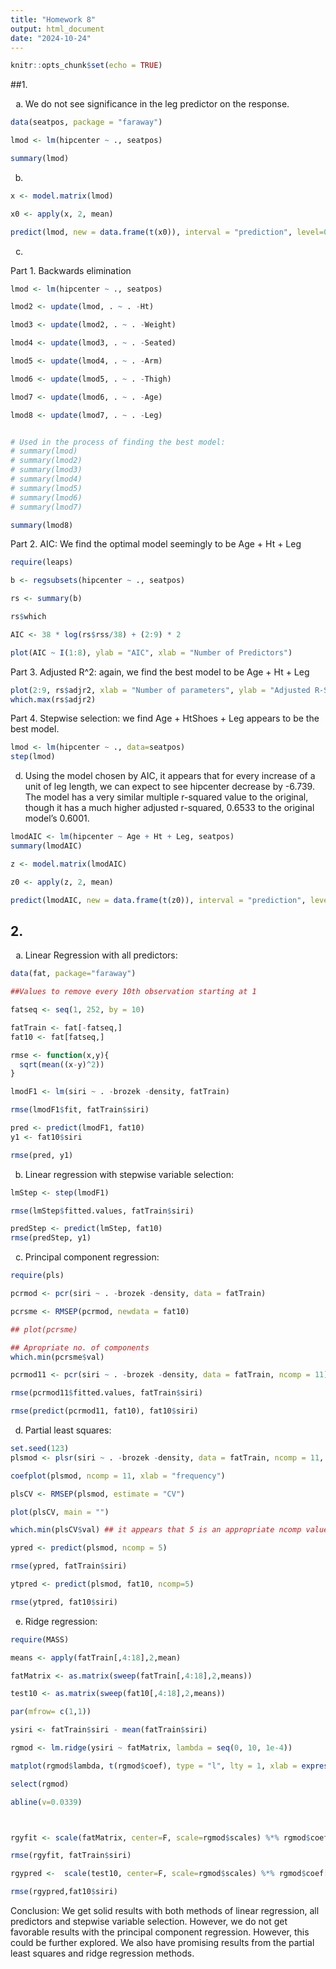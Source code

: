 ```yaml
---
title: "Homework 8"
output: html_document
date: "2024-10-24"
---
```


```r
knitr::opts_chunk$set(echo = TRUE)
```

##1. 

a. We do not see significance in the leg predictor on the response.

```r

data(seatpos, package = "faraway")

lmod <- lm(hipcenter ~ ., seatpos)

summary(lmod)

```

b.

```r

x <- model.matrix(lmod)

x0 <- apply(x, 2, mean)

predict(lmod, new = data.frame(t(x0)), interval = "prediction", level=0.99)

```

c.

Part 1. Backwards elimination

```r

lmod <- lm(hipcenter ~ ., seatpos)

lmod2 <- update(lmod, . ~ . -Ht)

lmod3 <- update(lmod2, . ~ . -Weight)

lmod4 <- update(lmod3, . ~ . -Seated)

lmod5 <- update(lmod4, . ~ . -Arm)

lmod6 <- update(lmod5, . ~ . -Thigh)

lmod7 <- update(lmod6, . ~ . -Age)

lmod8 <- update(lmod7, . ~ . -Leg)


# Used in the process of finding the best model:
# summary(lmod)
# summary(lmod2)
# summary(lmod3)
# summary(lmod4)
# summary(lmod5)
# summary(lmod6)
# summary(lmod7)

summary(lmod8)

```

Part 2. AIC: We find the optimal model seemingly to be Age + Ht + Leg

```r

require(leaps)

b <- regsubsets(hipcenter ~ ., seatpos)

rs <- summary(b)

rs$which

AIC <- 38 * log(rs$rss/38) + (2:9) * 2

plot(AIC ~ I(1:8), ylab = "AIC", xlab = "Number of Predictors")

```

Part 3. Adjusted R^2: again, we find the best model to be Age + Ht + Leg

```r

plot(2:9, rs$adjr2, xlab = "Number of parameters", ylab = "Adjusted R-Squared")
which.max(rs$adjr2)

```

Part 4. Stepwise selection: we find Age + HtShoes + Leg appears to be the best model.

```r

lmod <- lm(hipcenter ~ ., data=seatpos)
step(lmod)

```

d. Using the model chosen by AIC, it appears that for every increase of a unit of leg length, we can expect to see hipcenter decrease by -6.739. The model has a very similar multiple r-squared value to the original, though it has a much higher adjusted r-squared, 0.6533 to the original model's 0.6001. 

```r

lmodAIC <- lm(hipcenter ~ Age + Ht + Leg, seatpos)
summary(lmodAIC)

z <- model.matrix(lmodAIC)

z0 <- apply(z, 2, mean)

predict(lmodAIC, new = data.frame(t(z0)), interval = "prediction", level=0.99)

```

## 2.

a. Linear Regression with all predictors:

```r

data(fat, package="faraway")

##Values to remove every 10th observation starting at 1

fatseq <- seq(1, 252, by = 10)

fatTrain <- fat[-fatseq,]
fat10 <- fat[fatseq,]

rmse <- function(x,y){
  sqrt(mean((x-y)^2))
}

lmodF1 <- lm(siri ~ . -brozek -density, fatTrain)

rmse(lmodF1$fit, fatTrain$siri)

pred <- predict(lmodF1, fat10)
y1 <- fat10$siri

rmse(pred, y1)

```

b. Linear regression with stepwise variable selection:

```r

lmStep <- step(lmodF1)

rmse(lmStep$fitted.values, fatTrain$siri)

predStep <- predict(lmStep, fat10)
rmse(predStep, y1)

```

c. Principal component regression:

```r

require(pls)

pcrmod <- pcr(siri ~ . -brozek -density, data = fatTrain)

pcrsme <- RMSEP(pcrmod, newdata = fat10)

## plot(pcrsme)

## Apropriate no. of components
which.min(pcrsme$val)

pcrmod11 <- pcr(siri ~ . -brozek -density, data = fatTrain, ncomp = 11)

rmse(pcrmod11$fitted.values, fatTrain$siri)

rmse(predict(pcrmod11, fat10), fat10$siri)

```

d. Partial least squares:

```r

set.seed(123)
plsmod <- plsr(siri ~ . -brozek -density, data = fatTrain, ncomp = 11, validation = "CV")

coefplot(plsmod, ncomp = 11, xlab = "frequency")

plsCV <- RMSEP(plsmod, estimate = "CV")

plot(plsCV, main = "")

which.min(plsCV$val) ## it appears that 5 is an appropriate ncomp value

ypred <- predict(plsmod, ncomp = 5)

rmse(ypred, fatTrain$siri)

ytpred <- predict(plsmod, fat10, ncomp=5)

rmse(ytpred, fat10$siri)

```

e. Ridge regression:

```r
require(MASS)

means <- apply(fatTrain[,4:18],2,mean)

fatMatrix <- as.matrix(sweep(fatTrain[,4:18],2,means))

test10 <- as.matrix(sweep(fat10[,4:18],2,means))

par(mfrow= c(1,1))

ysiri <- fatTrain$siri - mean(fatTrain$siri)

rgmod <- lm.ridge(ysiri ~ fatMatrix, lambda = seq(0, 10, 1e-4))

matplot(rgmod$lambda, t(rgmod$coef), type = "l", lty = 1, xlab = expression(lambda), ylab = expression(hat(beta)), main = "Ridge trace")

select(rgmod)

abline(v=0.0339)



rgyfit <- scale(fatMatrix, center=F, scale=rgmod$scales) %*% rgmod$coef[,468] + mean(fatTrain$siri)

rmse(rgyfit, fatTrain$siri)

rgypred <-  scale(test10, center=F, scale=rgmod$scales) %*% rgmod$coef[,468] + mean(fatTrain$siri)

rmse(rgypred,fat10$siri)

```

Conclusion: We get solid results with both methods of linear regression, all predictors and stepwise variable selection. However, we do not get favorable results with the principal component regression. However, this could be further explored. We also have promising results from the partial least squares and ridge regression methods. 